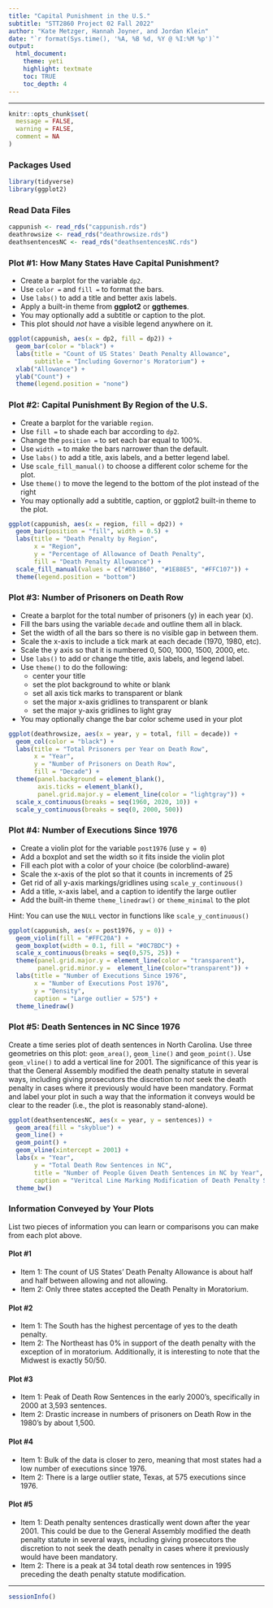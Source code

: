 ```yaml
---
title: "Capital Punishment in the U.S."
subtitle: "STT2860 Project 02 Fall 2022"
author: "Kate Metzger, Hannah Joyner, and Jordan Klein"
date: "`r format(Sys.time(), '%A, %B %d, %Y @ %I:%M %p')`"
output: 
  html_document: 
    theme: yeti
    highlight: textmate
    toc: TRUE
    toc_depth: 4
---
```

<hr>

```r
knitr::opts_chunk$set(
  message = FALSE,
  warning = FALSE,
  comment = NA
)
```

### Packages Used

```r
library(tidyverse)
library(ggplot2)
```

### Read Data Files

```r
cappunish <- read_rds("cappunish.rds")
deathrowsize <- read_rds("deathrowsize.rds")
deathsentencesNC <- read_rds("deathsentencesNC.rds")
```

### Plot #1: How Many States Have Capital Punishment? 

* Create a barplot for the variable `dp2`. 
* Use `color =` and `fill =` to format the bars.
* Use `labs()` to add a title and better axis labels.
* Apply a built-in theme from **ggplot2** or **ggthemes**.
* You may optionally add a subtitle or caption to the plot.
* This plot should *not* have a visible legend anywhere on it.

```r
ggplot(cappunish, aes(x = dp2, fill = dp2)) + 
  geom_bar(color = "black") + 
  labs(title = "Count of US States' Death Penalty Allowance", 
       subtitle = "Including Governor's Moratorium") + 
  xlab("Allowance") + 
  ylab("Count") + 
  theme(legend.position = "none")
```

### Plot #2: Capital Punishment By Region of the U.S.

* Create a barplot for the variable `region`. 
* Use `fill =` to shade each bar according to `dp2`.
* Change the `position =` to set each bar equal to 100%.
* Use `width =` to make the bars narrower than the default.
* Use `labs()` to add a title, axis labels, and a better legend label.
* Use `scale_fill_manual()` to choose a different color scheme for the plot. 
* Use `theme()` to move the legend to the bottom of the plot instead of the right
* You may optionally add a subtitle, caption, or ggplot2 built-in theme to the plot.

```r
ggplot(cappunish, aes(x = region, fill = dp2)) + 
  geom_bar(position = "fill", width = 0.5) + 
  labs(title = "Death Penalty by Region", 
       x = "Region", 
       y = "Percentage of Allowance of Death Penalty", 
       fill = "Death Penalty Allowance") + 
  scale_fill_manual(values = c("#D81B60", "#1E88E5", "#FFC107")) + 
  theme(legend.position = "bottom")
```

### Plot #3: Number of Prisoners on Death Row

* Create a barplot for the total number of prisoners (y) in each year (x).
* Fill the bars using the variable `decade` and outline them all in black.
* Set the width of all the bars so there is no visible gap in between them.
* Scale the x-axis to include a tick mark at each decade (1970, 1980, etc).
* Scale the y axis so that it is numbered 0, 500, 1000, 1500, 2000, etc.
* Use `labs()` to add or change the title, axis labels, and legend label. 
* Use `theme()` to do the following:
    * center your title
    * set the plot background to white or blank
    * set all axis tick marks to transparent or blank
    * set the major x-axis gridlines to transparent or blank
    * set the major y-axis gridlines to light gray
* You may optionally change the bar color scheme used in your plot

```r
ggplot(deathrowsize, aes(x = year, y = total, fill = decade)) + 
  geom_col(color = "black") + 
  labs(title = "Total Prisoners per Year on Death Row", 
       x = "Year", 
       y = "Number of Prisoners on Death Row", 
       fill = "Decade") +
  theme(panel.background = element_blank(), 
        axis.ticks = element_blank(), 
        panel.grid.major.y = element_line(color = "lightgray")) + 
  scale_x_continuous(breaks = seq(1960, 2020, 10)) + 
  scale_y_continuous(breaks = seq(0, 2000, 500))
```

### Plot #4: Number of Executions Since 1976

* Create a violin plot for the variable `post1976` (use `y = 0`)
* Add a boxplot and set the width so it fits inside the violin plot
* Fill each plot with a color of your choice (be colorblind-aware)
* Scale the x-axis of the plot so that it counts in increments of 25
* Get rid of all y-axis markings/gridlines using `scale_y_continuous()`
* Add a title, x-axis label, and a caption to identify the large outlier
* Add the built-in theme `theme_linedraw()` or `theme_minimal` to the plot

Hint: You can use the `NULL` vector in functions like `scale_y_continuous()`

```r
ggplot(cappunish, aes(x = post1976, y = 0)) + 
  geom_violin(fill = "#FFC20A") + 
  geom_boxplot(width = 0.1, fill = "#0C7BDC") + 
  scale_x_continuous(breaks = seq(0,575, 25)) + 
  theme(panel.grid.major.y = element_line(color = "transparent"), 
        panel.grid.minor.y =  element_line(color="transparent")) + 
  labs(title = "Number of Executions Since 1976", 
       x = "Number of Executions Post 1976", 
       y = "Density", 
       caption = "Large outlier = 575") + 
  theme_linedraw()
```

### Plot #5: Death Sentences in NC Since 1976

Create a time series plot of death sentences in North Carolina. Use three geometries on this plot: `geom_area()`, `geom_line()` and `geom_point()`. Use `geom_vline()` to add a vertical line for 2001. The significance of this year is that the General Assembly modified the death penalty statute in several ways, including giving prosecutors the discretion to *not* seek the death penalty in cases where it previously would have been mandatory. Format and label your plot in such a way that the information it conveys would be clear to the reader (i.e., the plot is reasonably stand-alone).

```r
ggplot(deathsentencesNC, aes(x = year, y = sentences)) + 
  geom_area(fill = "skyblue") +
  geom_line() + 
  geom_point() + 
  geom_vline(xintercept = 2001) + 
  labs(x = "Year", 
       y = "Total Death Row Sentences in NC", 
       title = "Number of People Given Death Sentences in NC by Year", 
       caption = "Veritcal Line Marking Modification of Death Penalty Statute in 2001") + 
  theme_bw()
```

### Information Conveyed by Your Plots

List two pieces of information you can learn or comparisons you can make from each plot above.

#### Plot #1

* Item 1: The count of US States' Death Penalty Allowance is about half and half between allowing and not allowing. 
* Item 2: Only three states accepted the Death Penalty in Moratorium. 

#### Plot #2

* Item 1: The South has the highest percentage of yes to the death penalty. 
* Item 2: The Northeast has 0% in support of the death penalty with the exception of in moratorium. Additionally, it is interesting to note that the Midwest is exactly 50/50. 

#### Plot #3

* Item 1: Peak of Death Row Sentences in the early 2000's, specifically in 2000 at 3,593 sentences.
* Item 2: Drastic increase in numbers of prisoners on Death Row in the 1980's by about 1,500. 

#### Plot #4

* Item 1: Bulk of the data is closer to zero, meaning that most states had a low number of executions since 1976. 
* Item 2: There is a large outlier state, Texas, at 575 executions since 1976. 

#### Plot #5

* Item 1: Death penalty sentences drastically went down after the year 2001. This could be due to the General Assembly modified the death penalty statute in several ways, including giving prosecutors the discretion to not seek the death penalty in cases where it previously would have been mandatory. 
* Item 2: There is a peak at 34 total death row sentences in 1995 preceding the death penalty statute modification.


<hr>

```r
sessionInfo()
```
